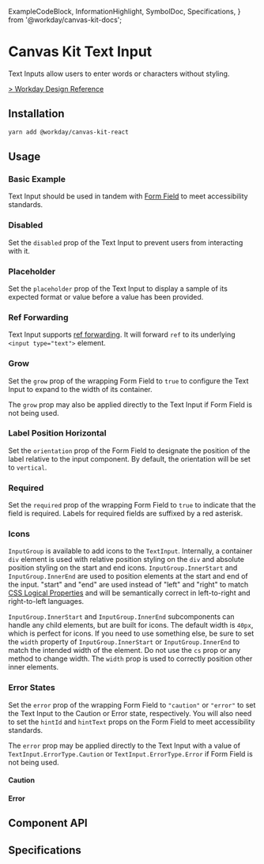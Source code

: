   ExampleCodeBlock,
  InformationHighlight,
  SymbolDoc,
  Specifications,
} from '@workday/canvas-kit-docs';


<Meta of={TextInputStories} />

# Canvas Kit Text Input

Text Inputs allow users to enter words or characters without styling.

[> Workday Design Reference](https://design.workday.com/components/inputs/text-input)

## Installation

```sh
yarn add @workday/canvas-kit-react
```

## Usage

### Basic Example

Text Input should be used in tandem with [Form Field](/components/inputs/form-field/) to meet
accessibility standards.

<ExampleCodeBlock code={Basic} />

### Disabled

Set the `disabled` prop of the Text Input to prevent users from interacting with it.

<ExampleCodeBlock code={Disabled} />

### Placeholder

Set the `placeholder` prop of the Text Input to display a sample of its expected format or value
before a value has been provided.

<ExampleCodeBlock code={Placeholder} />

### Ref Forwarding

Text Input supports [ref forwarding](https://reactjs.org/docs/forwarding-refs.html). It will forward
`ref` to its underlying `<input type="text">` element.

<ExampleCodeBlock code={RefForwarding} />

### Grow

Set the `grow` prop of the wrapping Form Field to `true` to configure the Text Input to expand to
the width of its container.

<ExampleCodeBlock code={Grow} />

The `grow` prop may also be applied directly to the Text Input if Form Field is not being used.

### Label Position Horizontal

Set the `orientation` prop of the Form Field to designate the position of the label relative to the
input component. By default, the orientation will be set to `vertical`.

<ExampleCodeBlock code={LabelPosition} />

### Required

Set the `required` prop of the wrapping Form Field to `true` to indicate that the field is required.
Labels for required fields are suffixed by a red asterisk.

<ExampleCodeBlock code={Required} />

### Icons

`InputGroup` is available to add icons to the `TextInput`. Internally, a container `div` element is
used with relative position styling on the `div` and absolute position styling on the start and end
icons. `InputGroup.InnerStart` and `InputGroup.InnerEnd` are used to position elements at the start
and end of the input. "start" and "end" are used instead of "left" and "right" to match
[CSS Logical Properties](https://developer.mozilla.org/en-US/docs/Web/CSS/CSS_Logical_Properties)
and will be semantically correct in left-to-right and right-to-left languages.

`InputGroup.InnerStart` and `InputGroup.InnerEnd` subcomponents can handle any child elements, but
are built for icons. The default width is `40px`, which is perfect for icons. If you need to use
something else, be sure to set the `width` property of `InputGroup.InnerStart` or
`InputGroup.InnerEnd` to match the intended width of the element. Do not use the `cs` prop or any
method to change width. The `width` prop is used to correctly position other inner elements.

<ExampleCodeBlock code={Icons} />

### Error States

Set the `error` prop of the wrapping Form Field to `"caution"` or
`"error"` to set the Text Input to the Caution or Error state, respectively. You
will also need to set the `hintId` and `hintText` props on the Form Field to meet accessibility
standards.

The `error` prop may be applied directly to the Text Input with a value of
`TextInput.ErrorType.Caution` or `TextInput.ErrorType.Error` if Form Field is not being used.

#### Caution

<ExampleCodeBlock code={Caution} />

#### Error

<ExampleCodeBlock code={Error} />

## Component API

<SymbolDoc name="TextInput" fileName="/react/" />

<SymbolDoc name="InputGroup" fileName="/react/" />

## Specifications

<Specifications file="TextInput.spec.ts" name="TextInput" />
